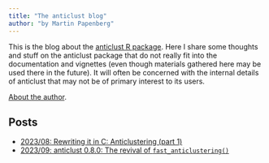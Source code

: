 ```yaml
---
title: "The anticlust blog"
author: "by Martin Papenberg"
---
```


This is the blog about the [anticlust R package](https://github.com/m-Py/anticlust). Here I share
some thoughts and stuff on the anticlust package that do not really fit into the documentation and
vignettes (even though materials gathered here may be used there in the future). It will often be 
concerned with the internal details of anticlust that may not be of primary interest to its users.

[About the author](../about/index.html).

## Posts

- <a href="one.html">2023/08: Rewriting it in C: Anticlustering (part 1)
- <a href="two.html">2023/09: anticlust 0.8.0: The revival of `fast_anticlustering()`
